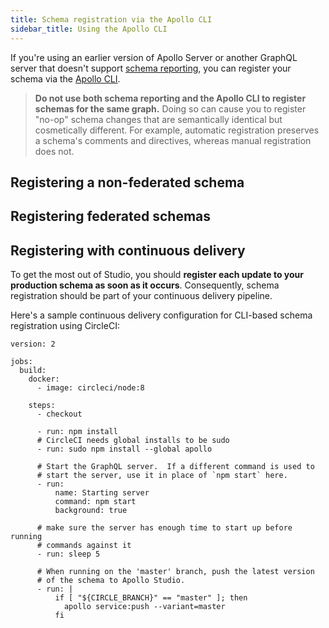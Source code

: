 ```yaml
---
title: Schema registration via the Apollo CLI
sidebar_title: Using the Apollo CLI
---
```




If you're using an earlier version of Apollo Server or another GraphQL server that doesn't support [schema reporting](./automatic-registration/), you can register your schema via the [Apollo CLI](https://www.apollographql.com/docs/devtools/cli/).

> **Do not use both schema reporting and the Apollo CLI to register schemas for the same graph.** Doing so can cause you to register "no-op" schema changes that are semantically identical but cosmetically different. For example, automatic registration preserves a schema's comments and directives, whereas manual registration does not.

## Registering a non-federated schema

<RegisterCli />

## Registering federated schemas

<RegisterFederatedCli />

## Registering with continuous delivery

To get the most out of Studio, you should **register each update to your production schema as soon as it occurs**. Consequently, schema registration should be part of your continuous delivery pipeline.

Here's a sample continuous delivery configuration for CLI-based schema registration using CircleCI:

```yaml{13,29-31}
version: 2

jobs:
  build:
    docker:
      - image: circleci/node:8

    steps:
      - checkout

      - run: npm install
      # CircleCI needs global installs to be sudo
      - run: sudo npm install --global apollo

      # Start the GraphQL server.  If a different command is used to
      # start the server, use it in place of `npm start` here.
      - run:
          name: Starting server
          command: npm start
          background: true

      # make sure the server has enough time to start up before running
      # commands against it
      - run: sleep 5

      # When running on the 'master' branch, push the latest version
      # of the schema to Apollo Studio.
      - run: |
          if [ "${CIRCLE_BRANCH}" == "master" ]; then
            apollo service:push --variant=master
          fi
```
